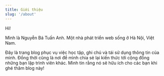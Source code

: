 ```yaml
---
title: Giới thiệu
slug: '/about'
---
```


Hi!

Mình là Nguyễn Bá Tuấn Anh. Một nhà phát triển web sống ở Hà Nội, Việt Nam.

Đây là trang blog phục vụ việc học tập, ghi chú và tái sử dụng thông tin của mình. Đồng thời cũng là nơi để mình chia sẻ lại kiến thức tới cộng đồng những bạn lập trình viên khác. Mình tin rằng nó sẽ hữu ích cho các bạn khi ghé thăm blog này!
